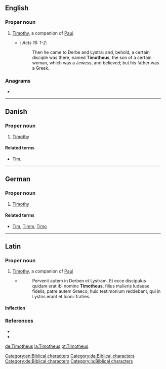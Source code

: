==English==

===Proper noun===
{{en-proper noun}}

# [[Timothy]], a companion of [[Paul]]. {{qualifier|biblical character}} [[Category:en:Biblical characters]]
#* {{RQ:Authorized Version}}: ''Acts 16: 1-2'':
#*: Then he came to Derbe and Lystra: and, behold, a certain disciple was there, named '''Timotheus''', the son of a certain woman, which was a Jewess, and believed; but his father was a Greek.

===Anagrams===
* {{l|en|mouthiest}}

----

==Danish==

===Proper noun===
{{head|da|proper noun}}

# [[Timothy]] {{qualifier|biblical character}} [[Category:da:Biblical characters]]

====Related terms====
* {{qualifier|given name}} [[Tim]].

----

==German==

===Proper noun===
{{head|de|proper noun}}

# {{lb|de|biblical character}} [[Timothy]] {{qualifier|biblical character}} [[Category:de:Biblical characters]]

====Related terms====
* {{qualifier|given names}} [[Tim]], [[Timm]], [[Timo]]

----

==Latin==

===Proper noun===
{{head|la|proper noun}}

# [[Timothy]], a companion of [[Paul]] {{qualifier|biblical character}} [[Category:la:Biblical characters]]
#* {{RQ:Vulgate|Actus Apostolorum|16|1-2}}
#*: Pervenit autem in Derben et Lystram. Et ecce discipulus quidam erat ibi nomine '''Timotheus''', filius mulieris Iudaeae fidelis, patre autem Graeco; huic testimonium reddebant, qui in Lystris erant et Iconii fratres.

====Inflection====
{{la-decl-2nd|num=sg|Timothe}}

===References===
* {{R:L&S}}
* {{R:Gaffiot}}

[[de:Timotheus]]
[[la:Timotheus]]
[[pt:Timotheus]]